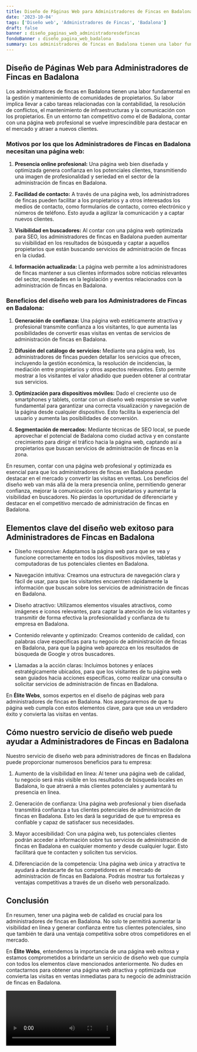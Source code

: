 ```yaml
---
title: Diseño de Páginas Web para Administradores de Fincas en Badalona
date: '2023-10-04'
tags: ['Diseño web', 'Administradores de Fincas', 'Badalona']
draft: false
banner : diseño_paginas_web_administradoresdefincas
fondoBanner : diseño_pagina_web_badalona
summary: Los administradores de fincas en Badalona tienen una labor fundamental en la gestión y mantenimiento de comunidades de propietarios. Su labor implica llevar a cabo tareas relacionadas con la contabilidad, la resolución de conflictos, el mantenimiento de infraestructuras y la comunicación con los propietarios. En un entorno tan competitivo como el de Badalona, contar con una página web profesional se vuelve imprescindible para destacar en el mercado y atraer a nuevos clientes.
---
```


## Diseño de Páginas Web para Administradores de Fincas en Badalona

Los administradores de fincas en Badalona tienen una labor fundamental en la gestión y mantenimiento de comunidades de propietarios. Su labor implica llevar a cabo tareas relacionadas con la contabilidad, la resolución de conflictos, el mantenimiento de infraestructuras y la comunicación con los propietarios. En un entorno tan competitivo como el de Badalona, contar con una página web profesional se vuelve imprescindible para destacar en el mercado y atraer a nuevos clientes.

### Motivos por los que los Administradores de Fincas en Badalona necesitan una página web:

1. **Presencia online profesional:** Una página web bien diseñada y optimizada genera confianza en los potenciales clientes, transmitiendo una imagen de profesionalidad y seriedad en el sector de la administración de fincas en Badalona.

2. **Facilidad de contacto:** A través de una página web, los administradores de fincas pueden facilitar a los propietarios y a otros interesados los medios de contacto, como formularios de contacto, correo electrónico y números de teléfono. Esto ayuda a agilizar la comunicación y a captar nuevos clientes.

3. **Visibilidad en buscadores:** Al contar con una página web optimizada para SEO, los administradores de fincas en Badalona pueden aumentar su visibilidad en los resultados de búsqueda y captar a aquellos propietarios que están buscando servicios de administración de fincas en la ciudad.

4. **Información actualizada:** La página web permite a los administradores de fincas mantener a sus clientes informados sobre noticias relevantes del sector, novedades en la legislación y eventos relacionados con la administración de fincas en Badalona.

### Beneficios del diseño web para los Administradores de Fincas en Badalona:

1. **Generación de confianza:** Una página web estéticamente atractiva y profesional transmite confianza a los visitantes, lo que aumenta las posibilidades de convertir esas visitas en ventas de servicios de administración de fincas en Badalona.

2. **Difusión del catálogo de servicios:** Mediante una página web, los administradores de fincas pueden detallar los servicios que ofrecen, incluyendo la gestión económica, la resolución de incidencias, la mediación entre propietarios y otros aspectos relevantes. Esto permite mostrar a los visitantes el valor añadido que pueden obtener al contratar sus servicios.

3. **Optimización para dispositivos móviles:** Dado el creciente uso de smartphones y tablets, contar con un diseño web responsive se vuelve fundamental para garantizar una correcta visualización y navegación de la página desde cualquier dispositivo. Esto facilita la experiencia del usuario y aumenta las posibilidades de conversión.

4. **Segmentación de mercados:** Mediante técnicas de SEO local, se puede aprovechar el potencial de Badalona como ciudad activa y en constante crecimiento para dirigir el tráfico hacia la página web, captando así a propietarios que buscan servicios de administración de fincas en la zona.

En resumen, contar con una página web profesional y optimizada es esencial para que los administradores de fincas en Badalona puedan destacar en el mercado y convertir las visitas en ventas. Los beneficios del diseño web van más allá de la mera presencia online, permitiendo generar confianza, mejorar la comunicación con los propietarios y aumentar la visibilidad en buscadores. No pierdas la oportunidad de diferenciarte y destacar en el competitivo mercado de administración de fincas en Badalona.

<GifSeo />

<Cta />

## Elementos clave del diseño web exitoso para Administradores de Fincas en Badalona

- Diseño responsive: Adaptamos la página web para que se vea y funcione correctamente en todos los dispositivos móviles, tabletas y computadoras de tus potenciales clientes en Badalona.

- Navegación intuitiva: Creamos una estructura de navegación clara y fácil de usar, para que los visitantes encuentren rápidamente la información que buscan sobre los servicios de administración de fincas en Badalona.

- Diseño atractivo: Utilizamos elementos visuales atractivos, como imágenes e iconos relevantes, para captar la atención de los visitantes y transmitir de forma efectiva la profesionalidad y confianza de tu empresa en Badalona.

- Contenido relevante y optimizado: Creamos contenido de calidad, con palabras clave específicas para tu negocio de administración de fincas en Badalona, para que la página web aparezca en los resultados de búsqueda de Google y otros buscadores.

- Llamadas a la acción claras: Incluimos botones y enlaces estratégicamente ubicados, para que los visitantes de tu página web sean guiados hacia acciones específicas, como realizar una consulta o solicitar servicios de administración de fincas en Badalona.

En **Élite Webs**, somos expertos en el diseño de páginas web para administradores de fincas en Badalona. Nos aseguraremos de que tu página web cumpla con estos elementos clave, para que sea un verdadero éxito y convierta las visitas en ventas.

## Cómo nuestro servicio de diseño web puede ayudar a Administradores de Fincas en Badalona

Nuestro servicio de diseño web para administradores de fincas en Badalona puede proporcionar numerosos beneficios para tu empresa:

1. Aumento de la visibilidad en línea: Al tener una página web de calidad, tu negocio será más visible en los resultados de búsqueda locales en Badalona, lo que atraerá a más clientes potenciales y aumentará tu presencia en línea.

2. Generación de confianza: Una página web profesional y bien diseñada transmitirá confianza a tus clientes potenciales de administración de fincas en Badalona. Esto les dará la seguridad de que tu empresa es confiable y capaz de satisfacer sus necesidades.

3. Mayor accesibilidad: Con una página web, tus potenciales clientes podrán acceder a información sobre tus servicios de administración de fincas en Badalona en cualquier momento y desde cualquier lugar. Esto facilitará que te contacten y soliciten tus servicios.

4. Diferenciación de la competencia: Una página web única y atractiva te ayudará a destacarte de tus competidores en el mercado de administración de fincas en Badalona. Podrás mostrar tus fortalezas y ventajas competitivas a través de un diseño web personalizado.

## Conclusión

En resumen, tener una página web de calidad es crucial para los administradores de fincas en Badalona. No solo te permitirá aumentar la visibilidad en línea y generar confianza entre tus clientes potenciales, sino que también te dará una ventaja competitiva sobre otros competidores en el mercado.

En **Élite Webs**, entendemos la importancia de una página web exitosa y estamos comprometidos a brindarte un servicio de diseño web que cumpla con todos los elementos clave mencionados anteriormente. No dudes en contactarnos para obtener una página web atractiva y optimizada que convierta las visitas en ventas inmediatas para tu negocio de administración de fincas en Badalona.

<Video />

<CtaBot job='Administradores de Fincas' city='Badalona'/>

<Gmaps query='Badalona+españa+maps' />